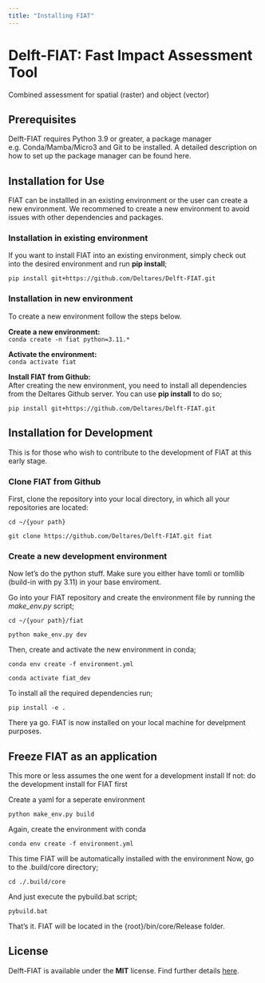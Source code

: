 ```yaml
---
title: "Installing FIAT"
---
```

# Delft-FIAT: Fast Impact Assessment Tool
Combined assessment for spatial (raster) and object (vector)


## Prerequisites
Delft-FIAT requires Python 3.9 or greater, a package manager e.g. Conda/Mamba/Micro3 and Git to be installed. 
A detailed description on how to set up the package manager can be found here. 


## Installation for Use
FIAT can be installled in an existing environment or the user can create a new environment. We recommened to create a new environment to avoid issues with other dependencies and packages.  

### Installation in existing environment 
If you want to install FIAT into an existing environment, simply check out into the desired environment and run **pip install**; 

`pip install git+https://github.com/Deltares/Delft-FIAT.git`

### Installation in new environment 
To create a new environment follow the steps below.  

**Create a new environment:**  
 `conda create -n fiat python=3.11.*`

**Activate the environment:**  
`conda activate fiat`

**Install FIAT from Github:**  
After creating the new environment, you need to install all dependencies from the Deltares Github server. You can use **pip install** to do so;  

`pip install git+https://github.com/Deltares/Delft-FIAT.git`


## Installation for Development
This is for those who wish to contribute to the development of FIAT at this early stage.

### Clone FIAT from Github  
First, clone the repository into your local directory, in which all your repositories are located:

`cd ~/{your path}`


`git clone https://github.com/Deltares/Delft-FIAT.git fiat`

### Create a new development environment 
Now let's do the python stuff. Make sure you either have tomli or tomllib (build-in with py 3.11) in your base enviroment.

Go into your FIAT repository and create the environment file by running the *make_env.py* script;  

`cd ~/{your path}/fiat`

`python make_env.py dev`

Then, create and activate the new environment in conda;  

`conda env create -f environment.yml`

`conda activate fiat_dev`

To install all the required dependencies run;  

`pip install -e . `

There ya go. FIAT is now installed on your local machine for develpment purposes. 


## Freeze FIAT as an application
This more or less assumes the one went for a development install
If not: do the development install for FIAT first

Create a yaml for a seperate environment

`python make_env.py build`

Again, create the environment with conda

`conda env create -f environment.yml`

This time FIAT will be automatically installed with the environment
Now, go to the .build/core directory; 

`cd ./.build/core`

And just execute the pybuild.bat script;

`pybuild.bat`

That's it.
FIAT will be located in the {root}/bin/core/Release folder.

## License
Delft-FIAT is available under the **MIT** license. Find further details [here](https://github.com/Deltares/Delft-FIAT/blob/master/LICENSE).
